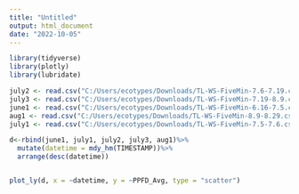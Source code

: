 ```yaml
---
title: "Untitled"
output: html_document
date: "2022-10-05"
---
```


```r
library(tidyverse)
library(plotly)
library(lubridate)
```


```r
july2 <- read.csv("C:/Users/ecotypes/Downloads/TL-WS-FiveMin-7.6-7.19.csv")
july3 <- read.csv("C:/Users/ecotypes/Downloads/TL-WS-FiveMin-7.19-8.9.csv")
june1 <- read.csv("C:/Users/ecotypes/Downloads/TL-WS-FiveMin-6.16-7.5.csv")
aug1 <- read.csv("C:/Users/ecotypes/Downloads/TL-WS-FiveMin-8.9-8.29.csv")
july1 <- read.csv("C:/Users/ecotypes/Downloads/TL-WS-FiveMin-7.5-7.6.csv")

d<-rbind(june1, july1, july2, july3, aug1)%>%
  mutate(datetime = mdy_hm(TIMESTAMP))%>%
  arrange(desc(datetime))


plot_ly(d, x = ~datetime, y = ~PPFD_Avg, type = "scatter")

```


